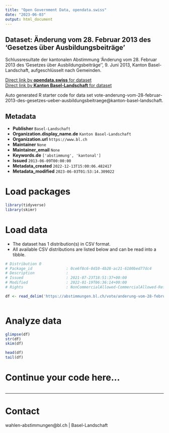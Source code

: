 ```yaml
---
title: "Open Government Data, opendata.swiss"
date: "2023-06-03"
output: html_document
---
```


## Dataset: Änderung vom 28. Februar 2013 des 'Gesetzes über Ausbildungsbeiträge'

Schlussresultate der kantonalen Abstimmung 'Änderung vom 28. Februar 2013 des 'Gesetzes über Ausbildungsbeiträge'', 9. Juni 2013, Kanton Basel-Landschaft, aufgeschlüsselt nach Gemeinden.

[Direct link by **opendata.swiss** for dataset](https://opendata.swiss/de/dataset/anderung-vom-28-februar-2013-des-gesetzes-uber-ausbildungsbeitrage)<br>
[Direct link by **Kanton Basel-Landschaft** for dataset](https://abstimmungen.bl.ch/vote/anderung-vom-28-februar-2013-des-gesetzes-ueber-ausbildungsbeitraege/data)

Auto generated R starter code for data set vote-anderung-vom-28-februar-2013-des-gesetzes-ueber-ausbildungsbeitraege@kanton-basel-landschaft.

## Metadata

- **Publisher** `Basel-Landschaft`
- **Organization.display_name.de** `Kanton Basel-Landschaft`
- **Organization.url** `https://www.bl.ch`
- **Maintainer** `None`
- **Maintainer_email** `None`
- **Keywords.de** `['abstimmung', 'kantonal']`
- **Issued** `2013-06-09T00:00:00`
- **Metadata_created** `2022-12-13T15:00:06.482417`
- **Metadata_modified** `2023-06-03T01:53:14.309022`


# Load packages

```r

library(tidyverse)
library(skimr)

```

# Load data

-   The dataset has 1 distribution(s) in CSV format.
-   All available CSV distributions are listed below and can be read into a tibble.

```r

# Distribution 0
# Package_id               : 0ce6f8c6-0d10-4b28-ac21-6100bed77dc4
# Description              : 
# Issued                   : 2021-07-23T18:51:37+00:00
# Modified                 : 2022-01-19T06:36:14+00:00
# Rights                   : NonCommercialAllowed-CommercialAllowed-ReferenceRequired

df <- read_delim('https://abstimmungen.bl.ch/vote/anderung-vom-28-februar-2013-des-gesetzes-ueber-ausbildungsbeitraege/data-csv')



```

# Analyze data

```r

glimpse(df)
str(df)
skim(df)

head(df)
tail(df)

```

# Continue your code here...

```r

```

------------------------------------------------------------------------

# Contact

wahlen-abstimmungen@bl.ch | Basel-Landschaft
